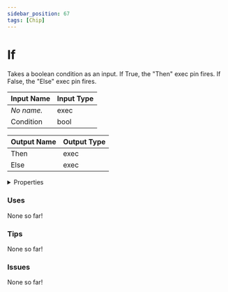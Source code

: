 ```yaml
---
sidebar_position: 67
tags: [Chip]
---
```


# If

Takes a boolean condition as an input. If True, the "Then" exec pin fires. If False, the "Else" exec pin fires.




<EsbSvg />

| Input Name | Input Type |
|-----------|-----------|
| *No name.* | exec |
| Condition | bool |

| Output Name | Output Type |
|-----------|-----------|
| Then | exec |
| Else | exec |


<details>
  <summary>Properties</summary>
  <div>
    <div>
    <table>
      <thead>
        <tr>
          <th>Is beta required?</th>
          <th>❌</th>
        </tr>
        <tr>
          <th>Is this chip a trolling risk?</th>
          <th>❌</th>
        </tr>
        <tr>
          <th>Chip UUID</th>
          <th>7adc6ab1-fcab-4746-aec6-006352e29cdc</th>
        </tr>
      </thead>
    </table>
    </div>
  </div>
</details>

### Uses

None so far!

### Tips

None so far!

### Issues

None so far!